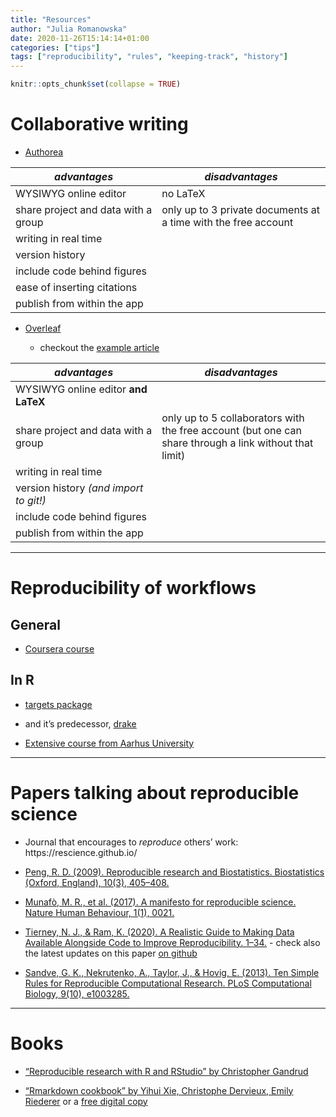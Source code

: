 ```yaml
---
title: "Resources"
author: "Julia Romanowska"
date: 2020-11-26T15:14:14+01:00
categories: ["tips"]
tags: ["reproducibility", "rules", "keeping-track", "history"]
---
```


```r
knitr::opts_chunk$set(collapse = TRUE)
```

# Collaborative writing

- [Authorea](https://www.authorea.com/)

| *advantages*               |  *disadvantages*               |
|----------------------------|--------------------------------|
| WYSIWYG online editor      | no LaTeX                       |
| share project and data with a group | only up to 3 private documents at a time with the free account |
| writing in real time       |                                |
| version history            |                                |
| include code behind figures |                               |
| ease of inserting citations |                               |
| publish from within the app |                               |

- [Overleaf](https://www.overleaf.com/)

    - checkout the [example article](https://www.overleaf.com/9741151781qffqwmbwnrwz)


| *advantages*               |  *disadvantages*               |
|----------------------------|--------------------------------|
| WYSIWYG online editor __and LaTeX__ |                       |
| share project and data with a group | only up to 5 collaborators with the free account (but one can share through a link without that limit) |
| writing in real time       |                                |
| version history *(and import to git!)* |                                |
| include code behind figures |                               |
| publish from within the app |                               |

------

# Reproducibility of workflows 

## General

- [Coursera course](https://www.coursera.org/learn/reproducible-research)


## In R

- [targets package](https://github.com/wlandau/targets)
- and it's predecessor, [drake](https://docs.ropensci.org/drake/)

- [Extensive course from Aarhus University](https://r-cubed.rostools.org/)

------

# Papers talking about reproducible science

- Journal that encourages to _reproduce_ others' work: https://rescience.github.io/

- [Peng, R. D. (2009). Reproducible research and Biostatistics. Biostatistics (Oxford, England), 10(3), 405–408.](https://academic.oup.com/biostatistics/article/10/3/405/293660)

- [Munafò, M. R., et al. (2017). A manifesto for reproducible science. Nature Human Behaviour, 1(1), 0021.](https://doi.org/10.1038/s41562-016-0021)

- [Tierney, N. J., & Ram, K. (2020). A Realistic Guide to Making Data Available Alongside Code to Improve Reproducibility. 1–34.](https://arxiv.org/abs/2002.11626) - check also the latest updates on this paper [on github](https://github.com/karthik/ddd)

- [Sandve, G. K., Nekrutenko, A., Taylor, J., & Hovig, E. (2013). Ten Simple Rules for Reproducible Computational Research. PLoS Computational Biology, 9(10), e1003285.](https://doi.org/10.1371/journal.pcbi.1003285)

----

# Books

- ["Reproducible research with R and RStudio" by Christopher Gandrud](https://www.routledge.com/Reproducible-Research-with-R-and-RStudio/Gandrud/p/book/9780367143985)

- ["Rmarkdown cookbook" by Yihui Xie, Christophe Dervieux, Emily Riederer](https://www.amazon.com/Markdown-Cookbook-Chapman-Hall-CRC/) or a [free digital copy](https://bookdown.org/yihui/rmarkdown-cookbook/)
